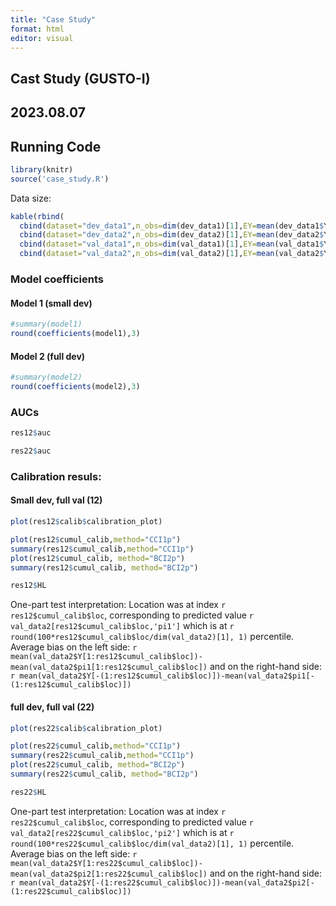 ```yaml
---
title: "Case Study"
format: html
editor: visual
---
```


## Cast Study (GUSTO-I)
## 2023.08.07

## Running Code

```r
library(knitr)
source('case_study.R')
```

Data size:

```r
kable(rbind(
  cbind(dataset="dev_data1",n_obs=dim(dev_data1)[1],EY=mean(dev_data1$Y), Epi1=NA, Epi2=NA),
  cbind(dataset="dev_data2",n_obs=dim(dev_data2)[1],EY=mean(dev_data2$Y), Epi1=NA, Epi2=NA),
  cbind(dataset="val_data1",n_obs=dim(val_data1)[1],EY=mean(val_data1$Y), Epi1=mean(val_data1$pi1), Epi2=mean(val_data1$pi2)),
  cbind(dataset="val_data2",n_obs=dim(val_data2)[1],EY=mean(val_data2$Y), Epi1=mean(val_data2$pi1), Epi2=mean(val_data2$pi2))))

```

### Model coefficients

#### Model 1 (small dev)

```r
#summary(model1)
round(coefficients(model1),3)

```

#### Model 2 (full dev)

```r
#summary(model2)
round(coefficients(model2),3)
```

### AUCs

```r
res12$auc

res22$auc
```

### Calibration resuls:

#### Small dev, full val (12)

```r
plot(res12$calib$calibration_plot)

plot(res12$cumul_calib,method="CCI1p")
summary(res12$cumul_calib,method="CCI1p")
plot(res12$cumul_calib, method="BCI2p")
summary(res12$cumul_calib, method="BCI2p")

res12$HL
```

One-part test interpretation: Location was at index `r res12$cumul_calib$loc`, corresponding to predicted value `r val_data2[res12$cumul_calib$loc,'pi1']` which is at `r round(100*res12$cumul_calib$loc/dim(val_data2)[1], 1)` percentile. Average bias on the left side: `r mean(val_data2$Y[1:res12$cumul_calib$loc])-mean(val_data2$pi1[1:res12$cumul_calib$loc])` and on the right-hand side: `r mean(val_data2$Y[-(1:res12$cumul_calib$loc)])-mean(val_data2$pi1[-(1:res12$cumul_calib$loc)])`

#### full dev, full val (22)

```r
plot(res22$calib$calibration_plot)

plot(res22$cumul_calib,method="CCI1p")
summary(res22$cumul_calib,method="CCI1p")
plot(res22$cumul_calib, method="BCI2p")
summary(res22$cumul_calib, method="BCI2p")

res22$HL
```

One-part test interpretation: Location was at index `r res22$cumul_calib$loc`, corresponding to predicted value `r val_data2[res22$cumul_calib$loc,'pi2']` which is at `r round(100*res22$cumul_calib$loc/dim(val_data2)[1], 1)` percentile. Average bias on the left side: `r mean(val_data2$Y[1:res22$cumul_calib$loc])-mean(val_data2$pi2[1:res22$cumul_calib$loc])` and on the right-hand side: `r mean(val_data2$Y[-(1:res22$cumul_calib$loc)])-mean(val_data2$pi2[-(1:res22$cumul_calib$loc)])`
